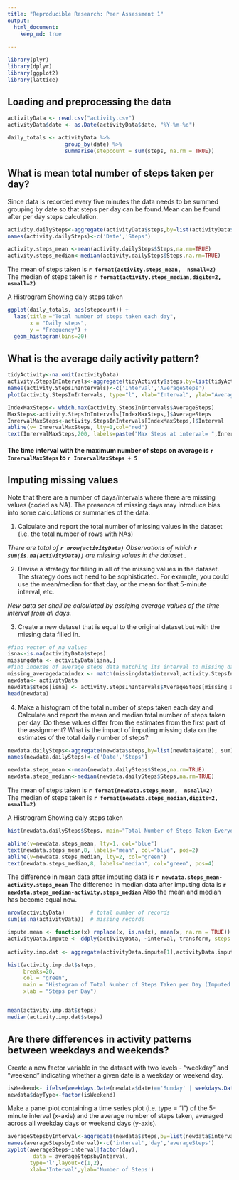 ```yaml
---
title: "Reproducible Research: Peer Assessment 1"
output: 
  html_document:
    keep_md: true
    
---
```


```r
library(plyr)
library(dplyr)
library(ggplot2)
library(lattice)
```

## Loading and preprocessing the data
``` r
activityData <- read.csv("activity.csv")
activityData$date <- as.Date(activityData$date, "%Y-%m-%d")

daily_totals <- activityData %>%
                  group_by(date) %>%
                  summarise(stepcount = sum(steps, na.rm = TRUE))


```

## What is mean total number of steps taken per day?



Since data is recorded every five minutes the data needs to be summed grouping by date
so that steps per day can be found.Mean can be found after per day steps calculation.
```r
activity.dailySteps<-aggregate(activityData$steps,by=list(activityData$date), sum)
names(activity.dailySteps)<-c('Date','Steps')

activity.steps_mean <-mean(activity.dailySteps$Steps,na.rm=TRUE)
activity.steps_median<-median(activity.dailySteps$Steps,na.rm=TRUE)
```
The mean of steps taken is **`r format(activity.steps_mean,  nsmall=2)`**  
The median of steps taken is **`r format(activity.steps_median,digits=2,  nsmall=2)`**

A Histrogram Showing daiy steps taken
```r

ggplot(daily_totals, aes(stepcount)) + 
  labs(title ="Total number of steps taken each day",
       x = "Daily steps",
       y = "Frequency") +
  geom_histogram(bins=20)

```


## What is the average daily activity pattern?

``` r

tidyActivity<-na.omit(activityData)
activity.StepsInIntervals<-aggregate(tidyActivity$steps,by=list(tidyActivity$interval), mean)
names(activity.StepsInIntervals)<-c('Interval','AverageSteps')
plot(activity.StepsInIntervals, type="l", xlab="Interval", ylab="Average Steps", main="Average Daily Activity Pattern")

IndexMaxSteps<- which.max(activity.StepsInIntervals$AverageSteps)
MaxSteps<-activity.StepsInIntervals[IndexMaxSteps,]$AverageSteps
InrervalMaxSteps<-activity.StepsInIntervals[IndexMaxSteps,]$Interval
abline(v= InrervalMaxSteps, lty=1,col="red")
text(InrervalMaxSteps,200, labels=paste("Max Steps at interval= ",InrervalMaxSteps) , col="red", pos=4)

```

#### The time interval with the maximum number of steps on average is **`r InrervalMaxSteps` to `r InrervalMaxSteps + 5` **

## Imputing missing values

Note that there are a number of days/intervals where there are missing values (coded as NA). The presence of missing days may introduce bias into some calculations or summaries of the data.

1. Calculate and report the total number of missing values in the dataset (i.e. the total number of rows with NAs)

_There are total of **`r nrow(activityData)`** Observations of which **`r sum(is.na(activityData))`** are missing values in the dataset ._

2. Devise a strategy for filling in all of the missing values in the dataset. The
strategy does not need to be sophisticated. For example, you could use
the mean/median for that day, or the mean for that 5-minute interval, etc.

_New data set shall be calculated by assiging average values of the time interval from all days._

3. Create a new dataset that is equal to the original dataset but with the
missing data filled in.

```r

#find vector of na values
isna<-is.na(activityData$steps)
missingdata <- activityData[isna,]
#find indexes of average steps data matching its interval to missing data.
missing_averagedataindex <- match(missingdata$interval,activity.StepsInIntervals$Interval)
newdata<- activityData
newdata$steps[isna] <- activity.StepsInIntervals$AverageSteps[missing_averagedataindex]
head(newdata)

```

4. Make a histogram of the total number of steps taken each day and Calculate
and report the mean and median total number of steps taken per day. Do
these values differ from the estimates from the first part of the assignment?
What is the impact of imputing missing data on the estimates of the total
daily number of steps?


```r
newdata.dailySteps<-aggregate(newdata$steps,by=list(newdata$date), sum)
names(newdata.dailySteps)<-c('Date','Steps')

newdata.steps_mean <-mean(newdata.dailySteps$Steps,na.rm=TRUE)
newdata.steps_median<-median(newdata.dailySteps$Steps,na.rm=TRUE)
```
The mean of steps taken is **`r format(newdata.steps_mean,  nsmall=2)`**  
The median of steps taken is **`r format(newdata.steps_median,digits=2,  nsmall=2)`**

A Histrogram Showing daiy steps taken
```r
hist(newdata.dailySteps$Steps, main="Total Number of Steps Taken Everyday", xlab="Steps", breaks=50,col='orange',xlim=c(0,25000),ylim=c(0,12))

abline(v=newdata.steps_mean, lty=1, col="blue")
text(newdata.steps_mean,8, labels="mean", col="blue", pos=2)
abline(v=newdata.steps_median, lty=2, col="green")
text(newdata.steps_median,8, labels="median", col="green", pos=4)


```
The difference in mean data after imputing data is
**`r newdata.steps_mean-activity.steps_mean`**
The difference in median data after imputing data is
**`r newdata.steps_median-activity.steps_median`**
Also the mean and median has become equal now.

``` r

nrow(activityData)        # total number of records
sum(is.na(activityData))  # missing records

impute.mean <- function(x) replace(x, is.na(x), mean(x, na.rm = TRUE))
activityData.impute <- ddply(activityData, ~interval, transform, steps = impute.mean(steps))
   
activity.imp.dat <- aggregate(activityData.impute[1],activityData.impute[2],sum)

hist(activity.imp.dat$steps,
     breaks=20,
     col = "green",
     main = "Histogram of Total Number of Steps Taken per Day (Imputed Data)",
     xlab = "Steps per Day") 


mean(activity.imp.dat$steps)
median(activity.imp.dat$steps)

```




## Are there differences in activity patterns between weekdays and weekends?

Create a new factor variable in the dataset with two levels - "weekday"
and "weekend" indicating whether a given date is a weekday or weekend
day.


```r

isWeekend<- ifelse(weekdays.Date(newdata$date)=='Sunday' | weekdays.Date(newdata$date) =='Saturday','WeekEnd','WeekDay')
newdata$dayType<-factor(isWeekend)

```

Make a panel plot containing a time series plot (i.e. type = "l") of the
5-minute interval (x-axis) and the average number of steps taken, averaged
across all weekday days or weekend days (y-axis).

```r

averageStepsbyInterval<-aggregate(newdata$steps,by=list(newdata$interval,newdata$dayType), mean)
names(averageStepsbyInterval)<-c('interval','day','averageSteps')
xyplot(averageSteps~interval|factor(day),
        data = averageStepsbyInterval,
       type='l',layout=c(1,2),
       xlab='Interval',ylab='Number of Steps')

```
